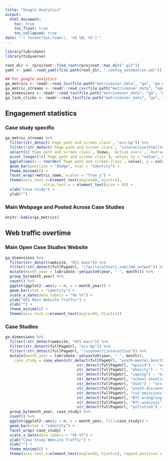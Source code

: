 ```yaml
---
title: "Google Analytics"
output:
  html_document:
    toc: true
    toc_float: true
    toc_collapsed: true
date: "`r format(Sys.time(), '%d %B, %Y')`"
---
```


```r
library(lubridate)
library(tidyverse)

root_dir <- rprojroot::find_root(rprojroot::has_dir(".git"))
yaml <- yaml::read_yaml(file.path(root_dir, "_config_automation.yml"))

## For google analytics
ga_metrics <- readr::read_tsv(file.path("metricminer_data", "ga", "ga_metrics.tsv"))
ga_metric_streams <- readr::read_csv(file.path("metricminer_data", "manual", "ga_report_csv_export.csv"))
ga_dimensions <- readr::read_tsv(file.path("metricminer_data", "ga", "ga_dimensions.tsv"))
ga_link_clicks <- readr::read_tsv(file.path("metricminer_data", "ga", "ga_link_clicks.tsv"))
```

## Engagement statistics

### Case study specific

```r
ga_metric_streams %>% 
  filter(str_detect(`Page path and screen class`, "ocs-bp")) %>% 
  filter(!str_detect(`Page path and screen class`, "interactive|html|templates")) %>% 
  select(c(`Page path and screen class`, Views, `Active users`, `Average engagement time per active user`, `Event count`)) %>% 
  pivot_longer(!c(`Page path and screen class`), values_to = "value", names_to = "metric_name") %>%
  ggplot(aes(x = reorder(`Page path and screen class`, value), y = value)) +
  geom_bar(position = "dodge", stat = "identity") +
  theme_minimal() +
  facet_wrap(~metric_name, scales = "free_y") + 
  theme(axis.text.x=element_text(angle=60, hjust=1), 
                 strip.text.x = element_text(size = 8)) +
  xlab("Case study") +
  ylab("")
```

### Main Webpage and Pooled Across Case Studies

```r
knitr::kable(ga_metrics)
```

## Web traffic overtime

### Main Open Case Studies Website

```r
ga_dimensions %>% 
  filter(str_detect(website, "OCS main")) %>%
  filter(!str_detect(fullPageUrl, "/?q=|localhost|.com|rmd_output")) %>%
  mutate(month_year = lubridate::ym(paste0(year, "-", month))) %>%
  group_by(month_year) %>% 
  count() %>% 
  ggplot(ggplot2::aes(y = n, x = month_year)) + 
  geom_bar(stat = "identity") + 
  scale_x_date(date_labels = "%b %Y") + 
  ylab("OCS Main Website Traffic") +
  xlab("") +
  theme_minimal() +
  theme(axis.text.x=element_text(angle=60, hjust=1))
```

### Case Studies

```r
ga_dimensions %>%
  filter(!str_detect(website, "OCS main")) %>%
  filter(str_detect(fullPageUrl, "ocs-bp")) %>%
  filter(!str_detect(fullPageUrl, "rsconnect|interactive")) %>%
  mutate(month_year = lubridate::ym(paste0(year, "-", month)),
    case_study = case_when(str_detect(fullPageUrl, "youth-mental-health") ~ "ocs-bp-youth-mental-health",
                                str_detect(fullPageUrl, "opioid") ~ "ocs-bp-opioid-rural-urban",
                                str_detect(fullPageUrl, "obesity") ~ "ocs-bp-rural-and-urban-obesity",
                                str_detect(fullPageUrl, "vaping") ~ "ocs-bp-vaping-case-study",
                                str_detect(fullPageUrl, "school-shootings") ~ "ocs-bp-school-shootings-dashboard",
                                str_detect(fullPageUrl, "diet") ~ "ocs-bp-diet",
                                str_detect(fullPageUrl, "youth-disconnection") ~ "ocs-bp-youth-disconnection",
                                str_detect(fullPageUrl, "co2-emissions") ~ "ocs-bp-co2-emissions",
                                str_detect(fullPageUrl, "RTC-wrangling") ~ "ocs-bp-RTC-wrangling",
                                str_detect(fullPageUrl, "RTC-analysis") ~ "ocs-bp-RTC_analysis",
                                str_detect(fullPageUrl, "pollution") ~ "ocs-bp-air-pollution")) %>%
  group_by(month_year, case_study) %>% 
  count() %>% 
  ggplot(ggplot2::aes(y = n, x = month_year, fill=case_study)) + 
  geom_bar(stat = "identity") + 
  facet_wrap(~case_study) +
  scale_x_date(date_labels = "%b %Y") + 
  ylab("Case Study Website Traffic") +
  xlab("") +
  theme_minimal() +
  theme(axis.text.x=element_text(angle=60, hjust=1), legend.position = "none")
```


